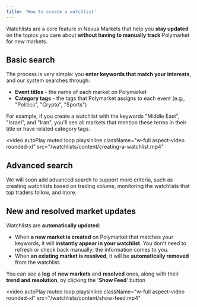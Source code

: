 ```yaml
---
title: 'How to create a watchlist'
---
```


Watchlists are a core feature in Nevua Markets that help you **stay updated** on the topics you care about **without having to manually track** Polymarket for new markets.

## Basic search

The process is very simple: you **enter keywords that match your interests**, and our system searches through:

- **Event titles** - the name of each market on Polymarket
- **Category tags** - the tags that Polymarket assigns to each event (e.g., "Politics", "Crypto", "Sports")

For example, if you create a watchlist with the keywords "Middle East", "Israel", and "Iran", you'll see all markets that mention these terms in their title or have related category tags.

<video
  autoPlay
  muted
  loop
  playsInline
  className="w-full aspect-video rounded-xl"
  src="/watchlists/content/creating-a-watchlist.mp4"
></video>

## Advanced search

We will soon add advanced search to support more criteria, such as creating watchlists based on trading volume, monitoring the watchlists that top traders follow, and more.

## New and resolved market updates

Watchlists are **automatically updated**:

- When **a new market is created** on Polymarket that matches your keywords, it will **instantly appear in your watchlist**. You don't need to refresh or check back manually; the information comes to you.
- When **an existing market is resolved**, it will be **automatically removed** from the watchlist.

<Tip>You can see a **log** of **new markets** and **resolved** ones, along with their **trend and resolution**, by clicking the '**Show Feed**' button</Tip>

<video
  autoPlay
  muted
  loop
  playsInline
  className="w-full aspect-video rounded-xl"
  src="/watchlists/content/show-feed.mp4"
></video>